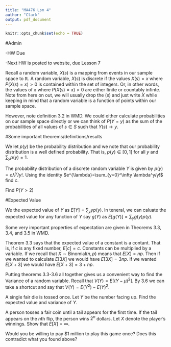 ```yaml
---
title: "MA476 Lsn 4"
author: "Clark"
output: pdf_document
---
```


```r
knitr::opts_chunk$set(echo = TRUE)
```

#Admin

-HW Due

-Next HW is posted to website, due Lesson 7


Recall a random variable, $X(s)$ is a mapping from events in our sample space to $\mathbb{R}$.  A random variable, $X(s)$ is discrete if the values $X(s)=x$ where $P(X(s)=x)>0$ is contained within the set of integers.  Or, in other words, the values of $x$ where $P(X(s)=x)>0$ are either finite or countably infinte.  Note from here on out, we will usually drop the $(s)$ and just write $X$ while keeping in mind that a random variable is a function of points within our sample space.

However, note definition 3.2 in WMD.  We could either calculate probabilities on our sample space directly or we can think of $P(Y=y)$ as the sum of the probabilities of all values of $s \in S$ such that $Y(s) \to y$.

#Some important theorems/definitions/results

We let $p(y)$ be the probability distribution and we note that our probability distribution is a well defined probability.  That is, $p(y) \in [0,1]$ for all $y$ and $\sum_y p(y)=1$.  

The probability distribution of a discrete random variable $Y$ is given by $p(y)= c \lambda^y/y!$.  Using the identity $e^{\lambda}=\sum_{y=0}^\infty \lambda^y/y!$ find $c$.

\vspace{2.in}

Find $P(Y > 2)$

\vspace{2.in}

#Expected Value

We \textit{define} the expected value of $Y$ as $E[Y]=\sum_y y p(y)$.  In teneral, we can caluate the expected value for any function of $Y$ say $g(Y)$ as $E[g(Y)]=\sum_y g(y) p(y)$.



Some very important properties of expectation are given in Theorems 3.3, 3.4, and 3.5 in WMD.  

Theorem 3.3 says that the expected value of a constant is a contant.  That is, if $c$ is any fixed number, $E[c]=c$.   Constants can be multiplied by a variable.  If we recall that $X\sim \mbox{Binomial}(n,p)$ means that $E[X]=np$.  Then if we wanted to calculate $E[3 X]$ we would have $E[3X] = 3np$.  If we wanted $E[X+3]$ we would have $E[X+3]=3+np$.

Putting theorems 3.3-3.6 all together gives us a convenient way to find the Variance of a random variable.  Recall that $V(Y)=E[(Y-\mu)^2]$.  By 3.6 we can take a shortcut and say that $V(Y)=E(Y^2)-E(Y)^2$.  

\newpage

A single fair die is tossed once.  Let $Y$ be the number facing up.  Find the expected value and variance of $Y$.

\vspace{3.in}

A person tosses a fair coin until a tail appears for the first time.  If the tail appears on the $n$th flip, the person wins $2^n$ dollars.  Let $X$ denote the player's winnings.  Show that $E[X]=\infty$.

\vspace{4.in}

Would you be willing to pay $1 million to play this game once?  Does this contradict what you found above?



